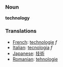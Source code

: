 ===Noun===
'''technology'''

===Translations===
*[[French]]: [[technologie]] ''f''
*[[Italian]]: [[tecnologia]] ''f''
*[[Japanese]]: [[技術]]
*[[Romanian]]: [[tehnologie]]
